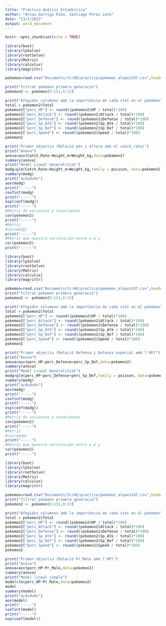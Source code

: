 ---
title: "Pràctica Anàlisi Estadística"
author: "Arnau Garriga Riba, Santiago Pérez Lete"
date: "13/1/2022"
output: word_document
---

```{r setup, include=FALSE}
knitr::opts_chunk$set(echo = TRUE)
```

```{r 1 code}
library(boot)
library(lpSolve)
library(rootSolve)
library(Matrix)
library(calculus)
library(magrittr)

pokemon=read.csv("Documents/3r/AE/practica/pokemon_alopez247.csv",header=TRUE)

print("filtrat pokemon primera generació")
pokemon2 <- pokemon[0:151,0:23]

print("Afegides columnes amb la importància de cada stat en el pokémon")
total = pokemon2$Total
pokemon2["perc_HP"] <- round((pokemon2$HP / total)*100)
pokemon2["perc_Attack"] <- round((pokemon2$Attack / total)*100)
pokemon2["perc_Defense"] <- round((pokemon2$Defense / total)*100)
pokemon2["perc_Sp_Atk"] <- round((pokemon2$Sp_Atk / total)*100)
pokemon2["perc_Sp_Def"] <- round((pokemon2$Sp_Def / total)*100)
pokemon2["perc_Speed"] <- round((pokemon2$Speed / total)*100)
pokemon2

print("Primer objectiu (Relació pes i altura amb el catch_rate)")
print("Anova")
anova=aov(Catch_Rate~Height_m+Weight_kg,data=pokemon2)
summary(anova)
print("Model Lineal Generalitzat")
modg=glm(Catch_Rate~Height_m+Weight_kg,family = poisson, data=pokemon2)
summary(modg)
print("acdvdvdv")
aov(modg)
print("-----")
confint(modg)
print("-----")
exp(coef(modg))
print("-----")
#Matriz de varianzas y covarianzas
cov(pokemon2)
print("-----")
#Matriz 
#cov(modg)
print("-----")
#Matriz que muestra correlación entre x e y
cor(pokemon2)
print("-----")
```



```{r 2 code}
library(boot)
library(lpSolve)
library(rootSolve)
library(Matrix)
library(calculus)
library(magrittr)

pokemon=read.csv("Documents/3r/AE/practica/pokemon_alopez247.csv",header=TRUE)
print("filtrat pokemon primera generació")
pokemon2 <- pokemon[0:151,0:23]

print("Afegides columnes amb la importància de cada stat en el pokémon")
total = pokemon2$Total
pokemon2["perc_HP"] <- round((pokemon2$HP / total)*100)
pokemon2["perc_Attack"] <- round((pokemon2$Attack / total)*100)
pokemon2["perc_Defense"] <- round((pokemon2$Defense / total)*100)
pokemon2["perc_Sp_Atk"] <- round((pokemon2$Sp_Atk / total)*100)
pokemon2["perc_Sp_Def"] <- round((pokemon2$Sp_Def / total)*100)
pokemon2["perc_Speed"] <- round((pokemon2$Speed / total)*100)
pokemon2

print("Primer objectiu (Relació Defensa i Defensa especial amb l'HP)")
print("Anova")
anova=aov(perc_HP~perc_Defense+perc_Sp_Def,data=pokemon2)
summary(anova)
print("Model Lineal Generalitzat")
modg=glm(perc_HP~perc_Defense+perc_Sp_Def,family = poisson, data=pokemon2)
summary(modg)
print("acdvdvdv")
aov(modg)
print("-----")
confint(modg)
print("-----")
exp(coef(modg))
print("-----")
#Matriz de varianzas y covarianzas
cov(pokemon2)
print("-----")
#Matriz 
#cov(modg)
print("-----")
#Matriz que muestra correlación entre x e y
cor(pokemon2)
print("-----")
```

```{r 3 code}
library(boot)
library(lpSolve)
library(rootSolve)
library(Matrix)
library(calculus)
library(magrittr)

pokemon=read.csv("Documents/3r/AE/practica/pokemon_alopez247.csv",header=TRUE)
print("filtrat pokemon primera generació")
pokemon2 <- pokemon[0:151,0:23]

print("Afegides columnes amb la importància de cada stat en el pokémon")
total = pokemon2$Total
pokemon2["perc_HP"] <- round((pokemon2$HP / total)*100)
pokemon2["perc_Attack"] <- round((pokemon2$Attack / total)*100)
pokemon2["perc_Defense"] <- round((pokemon2$Defense / total)*100)
pokemon2["perc_Sp_Atk"] <- round((pokemon2$Sp_Atk / total)*100)
pokemon2["perc_Sp_Def"] <- round((pokemon2$Sp_Def / total)*100)
pokemon2["perc_Speed"] <- round((pokemon2$Speed / total)*100)
pokemon2

print("Primer objectiu (Relació Pr_Male amb l'HP)")
print("Anova")
anova=aov(perc_HP~Pr_Male,data=pokemon2)
summary(anova)
print("Model lineal simple")
model=lm(perc_HP~Pr_Male,data=pokemon2)
model
summary(model)
print("acdvdvdv")
aov(model)
print("-----")
confint(model)
print("-----")
exp(coef(model))
```
